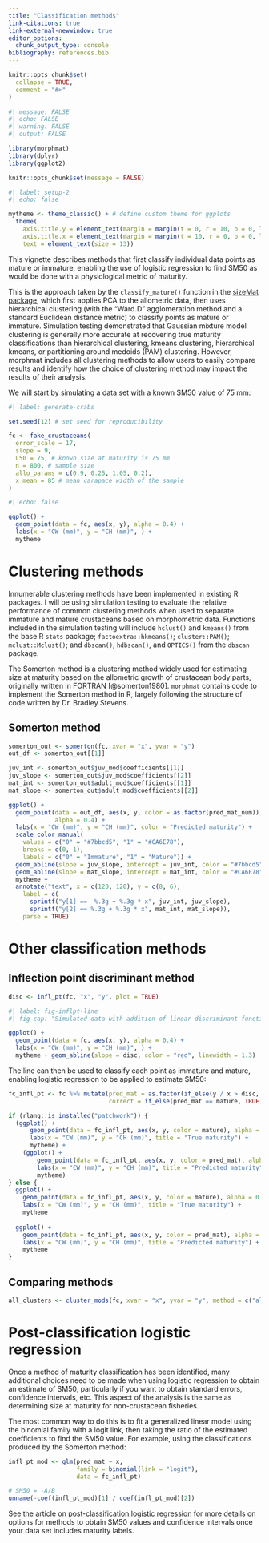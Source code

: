 ```yaml
---
title: "Classification methods"
link-citations: true
link-external-newwindow: true 
editor_options: 
  chunk_output_type: console
bibliography: references.bib
---
```


```r
knitr::opts_chunk$set(
  collapse = TRUE,
  comment = "#>"
)
```

```r
#| message: FALSE
#| echo: FALSE
#| warning: FALSE
#| output: FALSE

library(morphmat)
library(dplyr)
library(ggplot2)

knitr::opts_chunk$set(message = FALSE)
```

```r
#| label: setup-2
#| echo: false

mytheme <- theme_classic() + # define custom theme for ggplots
  theme(
    axis.title.y = element_text(margin = margin(t = 0, r = 10, b = 0, l = 0)),
    axis.title.x = element_text(margin = margin(t = 10, r = 0, b = 0, l = 0)),
    text = element_text(size = 13))
```

This vignette describes methods that first classify individual data points as mature or immature, enabling the use of logistic regression to find SM50 as would be done with a physiological metric of maturity. 

This is the approach taken by the `classify_mature()` function in the [sizeMat package](https://github.com/ejosymart/sizeMat), which first applies PCA to the allometric data, then uses hierarchical clustering (with the "Ward.D" agglomeration method and a standard Euclidean distance metric) to classify points as mature or immature. Simulation testing demonstrated that Gaussian mixture model clustering is generally more accurate at recovering true maturity classifications than hierarchical clustering, kmeans clustering, hierarchical kmeans, or partitioning around medoids (PAM) clustering. However, morphmat includes all clustering methods to allow users to easily compare results and identify how the choice of clustering method may impact the results of their analysis.

We will start by simulating a data set with a known SM50 value of 75 mm:

```r
#| label: generate-crabs

set.seed(12) # set seed for reproducibility

fc <- fake_crustaceans(
  error_scale = 17,
  slope = 9,
  L50 = 75, # known size at maturity is 75 mm
  n = 800, # sample size
  allo_params = c(0.9, 0.25, 1.05, 0.2),
  x_mean = 85 # mean carapace width of the sample
)
```

```r
#| echo: false

ggplot() +
  geom_point(data = fc, aes(x, y), alpha = 0.4) +
  labs(x = "CW (mm)", y = "CH (mm)", ) +
  mytheme
```

# Clustering methods

Innumerable clustering methods have been implemented in existing R packages. I will be using simulation testing to evaluate the relative performance of common clustering methods when used to separate immature and mature crustaceans based on morphometric data. Functions included in the simulation testing will include `hclust()` and `kmeans()` from the base R `stats` package; `factoextra::hkmeans()`; `cluster::PAM()`; `mclust::Mclust()`; and `dbscan()`, `hdbscan()`, and `OPTICS()` from the `dbscan` package.

The Somerton method is a clustering method widely used for estimating size at maturity based on the allometric growth of crustacean body parts, originally written in FORTRAN [@somerton1980]. `morphmat` contains code to implement the Somerton method in R, largely following the structure of code written by Dr. Bradley Stevens.

## Somerton method

```r
somerton_out <- somerton(fc, xvar = "x", yvar = "y")
out_df <- somerton_out[[1]]

juv_int <- somerton_out$juv_mod$coefficients[[1]]
juv_slope <- somerton_out$juv_mod$coefficients[[2]]
mat_int <- somerton_out$adult_mod$coefficients[[1]]
mat_slope <- somerton_out$adult_mod$coefficients[[2]]

ggplot() +
  geom_point(data = out_df, aes(x, y, color = as.factor(pred_mat_num)),
             alpha = 0.4) +
  labs(x = "CW (mm)", y = "CH (mm)", color = "Predicted maturity") +
  scale_color_manual(
    values = c("0" = "#7bbcd5", "1" = "#CA6E78"),
    breaks = c(0, 1),
    labels = c("0" = "Immature", "1" = "Mature")) +
  geom_abline(slope = juv_slope, intercept = juv_int, color = "#7bbcd5") +
  geom_abline(slope = mat_slope, intercept = mat_int, color = "#CA6E78") +
  mytheme +
  annotate("text", x = c(120, 120), y = c(8, 6),
    label = c(
      sprintf("y[1] ==  %.3g + %.3g * x", juv_int, juv_slope),
      sprintf("y[2] == %.3g + %.3g * x", mat_int, mat_slope)),
    parse = TRUE)
```

# Other classification methods

## Inflection point discriminant method

```r
disc <- infl_pt(fc, "x", "y", plot = TRUE)
```

```r
#| label: fig-inflpt-line
#| fig-cap: "Simulated data with addition of linear discriminant function identified via the inflection point method"

ggplot() +
  geom_point(data = fc, aes(x, y), alpha = 0.4) +
  labs(x = "CW (mm)", y = "CH (mm)", ) +
  mytheme + geom_abline(slope = disc, color = "red", linewidth = 1.3)
```

The line can then be used to classify each point as immature and mature, enabling logistic regression to be applied to estimate SM50:

```r
fc_infl_pt <- fc %>% mutate(pred_mat = as.factor(if_else(y / x > disc, 1, 0)),
                            correct = if_else(pred_mat == mature, TRUE, FALSE))
```

```r

if (rlang::is_installed("patchwork")) {
  (ggplot() +
      geom_point(data = fc_infl_pt, aes(x, y, color = mature), alpha = 0.4) +
      labs(x = "CW (mm)", y = "CH (mm)", title = "True maturity") +
      mytheme) +
    (ggplot() +
        geom_point(data = fc_infl_pt, aes(x, y, color = pred_mat), alpha = 0.4) +
        labs(x = "CW (mm)", y = "CH (mm)", title = "Predicted maturity") +
        mytheme)
} else {
  ggplot() +
    geom_point(data = fc_infl_pt, aes(x, y, color = mature), alpha = 0.4) +
    labs(x = "CW (mm)", y = "CH (mm)", title = "True maturity") +
    mytheme
  
  ggplot() +
    geom_point(data = fc_infl_pt, aes(x, y, color = pred_mat), alpha = 0.4) +
    labs(x = "CW (mm)", y = "CH (mm)", title = "Predicted maturity") +
    mytheme
}
```

## Comparing methods

```r
all_clusters <- cluster_mods(fc, xvar = "x", yvar = "y", method = c("all"), plot = TRUE)
```

<!-- # Discriminant Analysis -->

<!-- Talk about drawbacks and reasons why it is unnecessary, but mention instances where it might be useful (stock assessment, applications to related species). -->

# Post-classification logistic regression

Once a method of maturity classification has been identified, many additional choices need to be made when using logistic regression to obtain an estimate of SM50, particularly if you want to obtain standard errors, confidence intervals, etc. This aspect of the analysis is the same as determining size at maturity for non-crustacean fisheries.

The most common way to do this is to fit a generalized linear model using the binomial family with a logit link, then taking the ratio of the estimated coefficients to find the SM50 value. For example, using the classifications produced by the Somerton method:

```r
infl_pt_mod <- glm(pred_mat ~ x,
                   family = binomial(link = "logit"),
                   data = fc_infl_pt)

# SM50 = -A/B
unname(-coef(infl_pt_mod)[1] / coef(infl_pt_mod)[2])
```

See the article on [post-classification logistic regression](https://rmk118.github.io/morphmat/articles/logistic.html) for more details on options for methods to obtain SM50 values and confidence intervals once your data set includes maturity labels.

